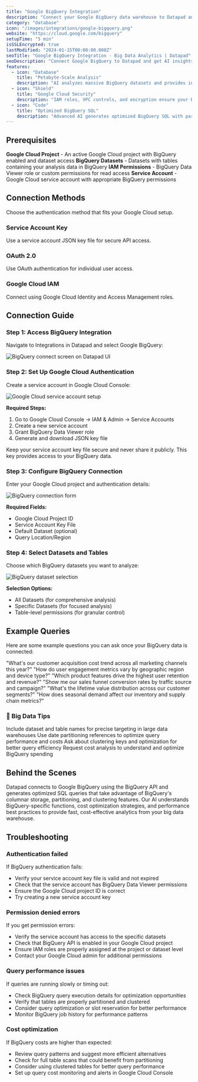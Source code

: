 ```yaml
---
title: "Google BigQuery Integration"
description: "Connect your Google BigQuery data warehouse to Datapad and get AI-powered insights that turn big data into smart business decisions."
category: "database"
icon: "/images/integrations/google-bigquery.png"
website: "https://cloud.google.com/bigquery"
setupTime: "5 min"
isSSLEncrypted: true
lastModified: "2024-01-15T00:00:00.000Z"
seoTitle: "Google BigQuery Integration - Big Data Analytics | Datapad"
seoDescription: "Connect Google BigQuery to Datapad and get AI insights from massive datasets with natural language queries and automatic SQL optimization."
features:
  - icon: "Database"
    title: "Petabyte-Scale Analysis"
    description: "AI analyzes massive BigQuery datasets and provides instant insights from petabytes of data without complex SQL queries."
  - icon: "Shield"
    title: "Google Cloud Security"
    description: "IAM roles, VPC controls, and encryption ensure your BigQuery data warehouse remains secure and compliant."
  - icon: "Code"
    title: "Optimized BigQuery SQL"
    description: "Advanced AI generates optimized BigQuery SQL with partitioning, clustering, and cost optimization considerations."
---
```


## Prerequisites

<FeatureItem>**Google Cloud Project** - An active Google Cloud project with BigQuery enabled and dataset access</FeatureItem>
<FeatureItem>**BigQuery Datasets** - Datasets with tables containing your analysis data in BigQuery</FeatureItem>
<FeatureItem>**IAM Permissions** - BigQuery Data Viewer role or custom permissions for read access</FeatureItem>
<FeatureItem>**Service Account** - Google Cloud service account with appropriate BigQuery permissions</FeatureItem>

## Connection Methods

Choose the authentication method that fits your Google Cloud setup.

### Service Account Key
Use a service account JSON key file for secure API access.

### OAuth 2.0
Use OAuth authentication for individual user access.

### Google Cloud IAM
Connect using Google Cloud Identity and Access Management roles.

## Connection Guide

### Step 1: Access BigQuery Integration

Navigate to Integrations in Datapad and select Google BigQuery:

![BigQuery connect screen on Datapad UI](/images/docs/bigquery-connect.png)

### Step 2: Set Up Google Cloud Authentication

Create a service account in Google Cloud Console:

![Google Cloud service account setup](/images/docs/bigquery-service-account.png)

**Required Steps:**
1. Go to Google Cloud Console → IAM & Admin → Service Accounts
2. Create a new service account
3. Grant BigQuery Data Viewer role
4. Generate and download JSON key file

<InfoItem>Keep your service account key file secure and never share it publicly. This key provides access to your BigQuery data.</InfoItem>

### Step 3: Configure BigQuery Connection

Enter your Google Cloud project and authentication details:

![BigQuery connection form](/images/docs/bigquery-form.png)

**Required Fields:**
- Google Cloud Project ID
- Service Account Key File
- Default Dataset (optional)
- Query Location/Region

### Step 4: Select Datasets and Tables

Choose which BigQuery datasets you want to analyze:

![BigQuery dataset selection](/images/docs/bigquery-datasets.png)

**Selection Options:**
- All Datasets (for comprehensive analysis)
- Specific Datasets (for focused analysis)
- Table-level permissions (for granular control)

## Example Queries

Here are some example questions you can ask once your BigQuery data is connected:

<StepItem>"What's our customer acquisition cost trend across all marketing channels this year?"</StepItem>
<StepItem>"How do user engagement metrics vary by geographic region and device type?"</StepItem>
<StepItem>"Which product features drive the highest user retention and revenue?"</StepItem>
<StepItem>"Show me our sales funnel conversion rates by traffic source and campaign?"</StepItem>
<StepItem>"What's the lifetime value distribution across our customer segments?"</StepItem>
<StepItem>"How does seasonal demand affect our inventory and supply chain metrics?"</StepItem>

### 💬 Big Data Tips

<TipItem>Include dataset and table names for precise targeting in large data warehouses</TipItem>
<TipItem>Use date partitioning references to optimize query performance and costs</TipItem>
<TipItem>Ask about clustering keys and optimization for better query efficiency</TipItem>
<TipItem>Request cost analysis to understand and optimize BigQuery spending</TipItem>

## Behind the Scenes

Datapad connects to Google BigQuery using the BigQuery API and generates optimized SQL queries that take advantage of BigQuery's columnar storage, partitioning, and clustering features. Our AI understands BigQuery-specific functions, cost optimization strategies, and performance best practices to provide fast, cost-effective analytics from your big data warehouse.

## Troubleshooting

### Authentication failed
If BigQuery authentication fails:
- Verify your service account key file is valid and not expired
- Check that the service account has BigQuery Data Viewer permissions
- Ensure the Google Cloud project ID is correct
- Try creating a new service account key

### Permission denied errors
If you get permission errors:
- Verify the service account has access to the specific datasets
- Check that BigQuery API is enabled in your Google Cloud project
- Ensure IAM roles are properly assigned at the project or dataset level
- Contact your Google Cloud admin for additional permissions

### Query performance issues
If queries are running slowly or timing out:
- Check BigQuery query execution details for optimization opportunities
- Verify that tables are properly partitioned and clustered
- Consider query optimization or slot reservation for better performance
- Monitor BigQuery job history for performance patterns

### Cost optimization
If BigQuery costs are higher than expected:
- Review query patterns and suggest more efficient alternatives
- Check for full table scans that could benefit from partitioning
- Consider using clustered tables for better query performance
- Set up query cost monitoring and alerts in Google Cloud Console

